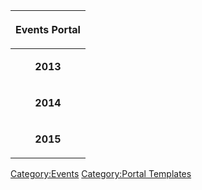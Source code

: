 <center>
{| class="wikitable" 
|-
!style="text-align:center;" colspan="2" |Events Portal
|-
!style="text-align:center;" | '''2013'''
!style="text-align:center;" | [[Summer 2013 Event|Summer]] {{·}} [[Fall 2013 Event|Fall]] {{·}} [[Christmas 2013 Event|Christmas (Arpeggio x Kancolle)]]
|-
!style="text-align:center;" | '''2014'''
!style="text-align:center;" | [[Spring 2014 Event|Spring]] {{·}} [[Summer 2014 Event|Summer (AL/MI)]] {{·}} [[Fall 2014 Event|Fall]]
|-
!style="text-align:center;" | '''2015'''
!style="text-align:center;" | [[Winter 2015 Event|Winter]] {{·}} [[Spring 2015 Event|Spring]] {{·}} [[Summer 2015 Event|Summer]] {{·}} [[Fall 2015 Event|Fall]]
|}
</center>
<includeonly>[[Category:Events]]</includeonly>
<noinclude>[[Category:Portal Templates]]</noinclude>